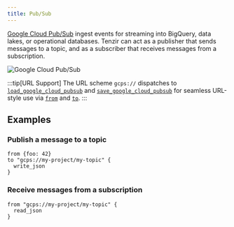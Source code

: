 ```yaml
---
title: Pub/Sub
---
```


[Google Cloud Pub/Sub](https://cloud.google.com/pubsub) ingest events for
streaming into BigQuery, data lakes, or operational databases. Tenzir can act as
a publisher that sends messages to a topic, and as a subscriber that receives
messages from a subscription.

![Google Cloud Pub/Sub](pubsub.svg)

:::tip[URL Support]
The URL scheme `gcps://` dispatches to
[`load_google_cloud_pubsub`](/references/operators/load_google_cloud_pubsub)
and
[`save_google_cloud_pubsub`](/references/operators/save_google_cloud_pubsub)
for seamless URL-style use via [`from`](/references/operators/from) and
[`to`](/references/operators/to).
:::

## Examples

### Publish a message to a topic

```tql
from {foo: 42}
to "gcps://my-project/my-topic" {
  write_json
}
```

### Receive messages from a subscription

```tql
from "gcps://my-project/my-topic" {
  read_json
}
```
